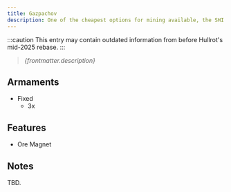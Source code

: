 ```yaml
---
title: Gazpachov
description: One of the cheapest options for mining available, the SHI Gazpachov is a scrap-class vessel made for logistics entrants on a budget. Converted from antiquated NanoTrasen scouting designs, the Gazpachov is considered 'rock bottom' by frontier miners.
---
```



:::caution
This entry may contain outdated information from before Hullrot's mid-2025 rebase.
:::


> *{frontmatter.description}*


## Armaments

* Fixed
    * 3x <ShipWeapon weaponID="ShuttleGunExhumer" />


## Features

* Ore Magnet


## Notes

TBD.